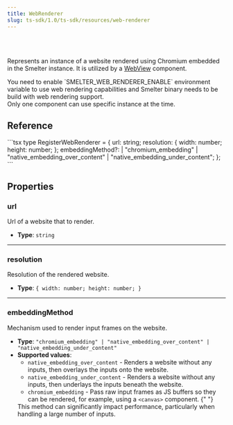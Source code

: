 ```yaml
---
title: WebRenderer
slug: ts-sdk/1.0/ts-sdk/resources/web-renderer
---
```



<Badge text="Required feature:web_renderer" variant="note" size="large" />

<br />

<br />

Represents an instance of a website rendered using Chromium embedded in the Smelter instance. It is utilized by a [WebView](/ts-sdk/1.0/components/webview) component.

<Aside>
  You need to enable `SMELTER_WEB_RENDERER_ENABLE` environment variable to use
  web rendering capabilities and Smelter binary needs to be build with web
  rendering support.
</Aside>

<Aside type="caution">
  Only one component can use specific instance at the time.
</Aside>

## Reference

<CollapsibleDetails summaryTitle="Type definitions" open>
  ```tsx
  type RegisterWebRenderer = {
    url: string;
    resolution: {
      width: number;
      height: number;
    };
    embeddingMethod?:
      | "chromium_embedding"
      | "native_embedding_over_content"
      | "native_embedding_under_content";
  };
  ```
</CollapsibleDetails>

## Properties

### url

Url of a website that to render.

* **Type**: `string`

***

### resolution

Resolution of the rendered website.

* **Type**: `{ width: number; height: number; }`

***

### embeddingMethod

Mechanism used to render input frames on the website.

* **Type**: `"chromium_embedding" | "native_embedding_over_content" | "native_embedding_under_content"`
* **Supported values**:
  * `native_embedding_over_content` - Renders a website without any inputs, then overlays the inputs onto the website.
  * `native_embedding_under_content` - Renders a website without any inputs, then underlays the inputs beneath the website.
  * `chromium_embedding` - Pass raw input frames as JS buffers so they can be rendered, for example, using a `<canvas>` component.
  {" "}
  <Aside type="caution">
    This method can significantly impact performance, particularly when handling
    a large number of inputs.
  </Aside>
